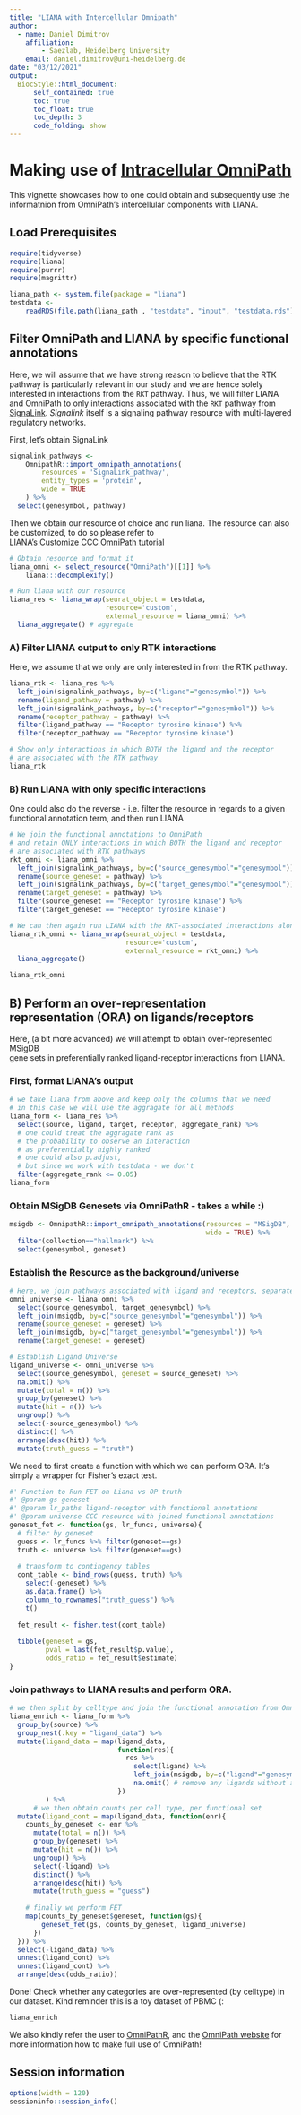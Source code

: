 ```yaml
---
title: "LIANA with Intercellular Omnipath"
author:
  - name: Daniel Dimitrov
    affiliation:
        - Saezlab, Heidelberg University
    email: daniel.dimitrov@uni-heidelberg.de
date: "03/12/2021"
output: 
  BiocStyle::html_document:
      self_contained: true
      toc: true
      toc_float: true
      toc_depth: 3
      code_folding: show
---
```


# Making use of [Intracellular OmniPath](https://omnipathdb.org/#about)

This vignette showcases how to one could obtain and subsequently use the 
informatnion from OmniPath's intercellular components with LIANA. 


## Load Prerequisites
```r
require(tidyverse)
require(liana)
require(purrr)
require(magrittr)

liana_path <- system.file(package = "liana")
testdata <-
    readRDS(file.path(liana_path , "testdata", "input", "testdata.rds"))
```

## Filter OmniPath and LIANA by specific functional annotations
   
Here, we will assume that we have strong reason to believe that the RTK pathway
is particularly relevant in our study and we are hence solely interested in
interactions from the `RKT` pathway. Thus, we will filter LIANA and OmniPath to 
only interactions associated with the `RKT` pathway from [SignaLink](https://link.springer.com/protocol/10.1007/978-1-4939-8618-7_3).
*Signalink* itself is a signaling pathway resource with multi-layered regulatory networks.

First, let's obtain SignaLink
```r
signalink_pathways <-
    OmnipathR::import_omnipath_annotations(
        resources = 'SignaLink_pathway',
        entity_types = 'protein',
        wide = TRUE
    ) %>%
  select(genesymbol, pathway)
```

Then we obtain our resource of choice and run liana.
The resource can also be customized, to do so please refer to  
 [LIANA's Customize CCC OmniPath tutorial](https://saezlab.github.io/liana/articles/liana_custom_op.html) 

```r
# Obtain resource and format it
liana_omni <- select_resource("OmniPath")[[1]] %>%
    liana:::decomplexify()

# Run liana with our resource
liana_res <- liana_wrap(seurat_object = testdata,
                        resource='custom',
                        external_resource = liana_omni) %>%
  liana_aggregate() # aggregate
```

### A) Filter LIANA output to only RTK interactions
Here, we assume that we only are only interested in from the RTK pathway.
```r
liana_rtk <- liana_res %>% 
  left_join(signalink_pathways, by=c("ligand"="genesymbol")) %>%
  rename(ligand_pathway = pathway) %>% 
  left_join(signalink_pathways, by=c("receptor"="genesymbol")) %>%
  rename(receptor_pathway = pathway) %>%
  filter(ligand_pathway == "Receptor tyrosine kinase") %>%
  filter(receptor_pathway == "Receptor tyrosine kinase")

# Show only interactions in which BOTH the ligand and the receptor
# are associated with the RTK pathway
liana_rtk
```

### B) Run LIANA with only specific interactions
One could also do the reverse - i.e. filter the resource in regards to a given
functional annotation term, and then run LIANA
```r
# We join the functional annotations to OmniPath
# and retain ONLY interactions in which BOTH the ligand and receptor 
# are associated with RTK pathways
rkt_omni <- liana_omni %>% 
  left_join(signalink_pathways, by=c("source_genesymbol"="genesymbol")) %>%
  rename(source_geneset = pathway) %>%
  left_join(signalink_pathways, by=c("target_genesymbol"="genesymbol")) %>%
  rename(target_geneset = pathway) %>%
  filter(source_geneset == "Receptor tyrosine kinase") %>%
  filter(target_geneset == "Receptor tyrosine kinase")

# We can then again run LIANA with the RKT-associated interactions alone
liana_rtk_omni <- liana_wrap(seurat_object = testdata,
                             resource='custom',
                             external_resource = rkt_omni) %>%
  liana_aggregate()

liana_rtk_omni
```


## B) Perform an over-representation representation (ORA) on ligands/receptors
Here, (a bit more advanced) we will attempt to obtain over-represented MSigDB  
gene sets in preferentially ranked ligand-receptor interactions from LIANA.

### First, format LIANA's output
```r
# we take liana from above and keep only the columns that we need
# in this case we will use the aggragate for all methods
liana_form <- liana_res %>%
  select(source, ligand, target, receptor, aggregate_rank) %>%
  # one could treat the aggragate rank as 
  # the probability to observe an interaction
  # as preferentially highly ranked
  # one could also p.adjust, 
  # but since we work with testdata - we don't
  filter(aggregate_rank <= 0.05)
liana_form

```

### Obtain MSigDB Genesets via OmniPathR - takes a while :)
```r
msigdb <- OmnipathR::import_omnipath_annotations(resources = "MSigDB",
                                                 wide = TRUE) %>%
  filter(collection=="hallmark") %>%
  select(genesymbol, geneset)
```

### Establish the Resource as the background/universe
```r
# Here, we join pathways associated with ligand and receptors, separately
omni_universe <- liana_omni %>% 
  select(source_genesymbol, target_genesymbol) %>%
  left_join(msigdb, by=c("source_genesymbol"="genesymbol")) %>%
  rename(source_geneset = geneset) %>%
  left_join(msigdb, by=c("target_genesymbol"="genesymbol")) %>%
  rename(target_geneset = geneset)

# Establish Ligand Universe
ligand_universe <- omni_universe %>%
  select(source_genesymbol, geneset = source_geneset) %>%
  na.omit() %>%
  mutate(total = n()) %>%
  group_by(geneset) %>%
  mutate(hit = n()) %>%
  ungroup() %>%
  select(-source_genesymbol) %>%
  distinct() %>%
  arrange(desc(hit)) %>%
  mutate(truth_guess = "truth")
```


We need to first create a function with which we can perform ORA.
It's simply a wrapper for Fisher's exact test.
```r
#' Function to Run FET on Liana vs OP truth
#' @param gs geneset
#' @param lr_paths ligand-receptor with functional annotations
#' @param universe CCC resource with joined functional annotations
geneset_fet <- function(gs, lr_funcs, universe){
  # filter by geneset 
  guess <- lr_funcs %>% filter(geneset==gs)
  truth <- universe %>% filter(geneset==gs)
  
  # transform to contingency tables
  cont_table <- bind_rows(guess, truth) %>%
    select(-geneset) %>%
    as.data.frame() %>%
    column_to_rownames("truth_guess") %>% 
    t()
  
  fet_result <- fisher.test(cont_table)
  
  tibble(geneset = gs,
         pval = last(fet_result$p.value),
         odds_ratio = fet_result$estimate)
}
```



### Join pathways to LIANA results and perform ORA.
```r
# we then split by celltype and join the functional annotation from OmniPath
liana_enrich <- liana_form %>%
  group_by(source) %>%
  group_nest(.key = "ligand_data") %>%
  mutate(ligand_data = map(ligand_data,
                           function(res){
                             res %>%
                               select(ligand) %>%
                               left_join(msigdb, by=c("ligand"="genesymbol")) %>%
                               na.omit() # remove any ligands without annotations
                           })
         ) %>%
      # we then obtain counts per cell type, per functional set
  mutate(ligand_cont = map(ligand_data, function(enr){
    counts_by_geneset <- enr %>%
      mutate(total = n()) %>%
      group_by(geneset) %>%
      mutate(hit = n()) %>%
      ungroup() %>%
      select(-ligand) %>%
      distinct() %>%
      arrange(desc(hit)) %>%
      mutate(truth_guess = "guess")
     
    # finally we perform FET
    map(counts_by_geneset$geneset, function(gs){
        geneset_fet(gs, counts_by_geneset, ligand_universe)
      })
  })) %>%
  select(-ligand_data) %>% 
  unnest(ligand_cont) %>%
  unnest(ligand_cont) %>%
  arrange(desc(odds_ratio))

```
Done! Check whether any categories are over-represented (by celltype) in our dataset.
Kind reminder this is a toy dataset of PBMC (:
```r
liana_enrich
```

We also kindly refer the user to [OmniPathR](https://github.com/saezlab/OmnipathR), and the [OmniPath website](https://omnipathdb.org/#about) for
more information how to make full use of OmniPath!


## Session information
```r
options(width = 120)
sessioninfo::session_info()
```
